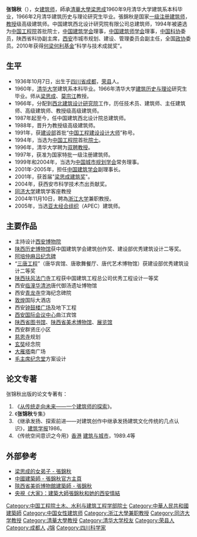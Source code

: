 '''张锦秋'''（{{bd|1936年|10月7日|catIdx=Zhang張}}），女[[建筑师|建筑师]]，師承[[清華大學|清華大學]][[梁思成|梁思成]]1960年9月清华大学建筑系本科毕业，1966年2月清华建筑历史与理论研究生毕业。張錦秋是国家[[一级注册建筑师|一级注册建筑师]]，[[教授|教授]]级高级建筑师。中国建筑西北设计研究院有限公司总建筑师，1994年被遴选为[[中国工程院|中国工程院]]首批院士，[[中国建筑学会|中国建筑学会]]理事，[[中国建筑师学会|中国建筑师学会]]理事，[[中国科协|中国科协]]委员，陕西省科协副主席，[[西安|西安]]市城市规划、建设、管理委员会副主任，全国[[政协|政协]]委员。2010年获得[[何梁何利基金|何梁何利基金]]“科学与技术成就奖”。

== 生平 ==
* 1936年10月7日，出生于[[四川省|四川省]][[成都|成都]]，[[荣县|荣县]]人。
* 1960年，[[清华大学|清华大学]]建筑系本科毕业。1966年清华大学[[建筑历史与理论|建筑历史与理论]]研究生毕业。师从[[梁思成|梁思成]]、[[莫宗江|莫宗江]]教授。
* 1966年，分配到[[西北建筑设计研究院|西北建筑设计研究院]]工作，历任技术员、建筑师、主任建筑师、高级建筑师、教授级高级建筑师。
* 1987年起至今，任中国建筑西北设计院总建筑师。
* 1988年，晋升为教授级高级建筑师。
* 1991年，获[[建设部|建设部]]首批“[[中国工程建设设计大师|中国工程建设设计大师]]”称号。
* 1994年，当选为[[中国工程院|中国工程院]]首批[[院士|院士]]。
* 1996年，清华大学聘为[[双聘教授|双聘教授]]。
* 1997年，获准为国家特批一级注册建筑师。
* 1999年和2004年，当选为[[中国城市规划学会|中国城市规划学会]]常务理事。
* 2001年-2005年，担任[[中国建筑学会|中国建筑学会]]副理事长。
* 2001年，获首届"[[梁思成建筑奖|梁思成建筑奖]]"。
* 2004年，获西安市科学技术杰出贡献奖。
* [[同济大学|同济大学]]建筑学客座教授
* 2004年11月10日，聘為[[浙江大学|浙江大学]]兼职教授。
* 2005年，当选[[亚太经合组织|亚太经合组织]]（APEC）建筑师。

== 主要作品 ==
*主持设计[[西安博物院|西安博物院]]
* [[陕西历史博物馆|陕西历史博物馆]]获中国建筑学会建筑创作奖、建设部优秀建筑设计二等奖。
* [[阿培仲麻吕纪念碑|阿培仲麻吕纪念碑]]
*“[[三唐工程|三唐工程]]”（唐华宾馆、唐歌舞餐厅、唐代艺术博物馆）获建设部优秀建筑设计二等奖
* [[陕西|陕西]][[扶风|扶风]][[法门寺|法门寺]]工程获中国建筑工程总公司优秀工程设计一等奖
* 西安[[临潼|临潼]][[华清池|华清池]]唐代御汤遗址博物馆
* 西安[[青龙寺|青龙寺]]空海纪念碑院
* [[敦煌|敦煌]]国际大酒店
* 西安[[钟鼓楼广场|钟鼓楼广场]]及地下工程
* [[西安国际会议中心|西安国际会议中心]]曲江宾馆
* [[陕西省图书馆|陕西省图书馆]]、[[陕西省美术博物馆|陕西省美术博物馆]]、[[展览馆|展览馆]]
* 西安群贤庄小区
* [[慈恩寺|慈恩寺]]规划
* [[玄奘|玄奘]]经念院
* [[大雁塔|大雁塔]]南广场
* [[毛主席纪念堂|毛主席纪念堂]]方案设计

== 论文专著 ==

张锦秋出版的论文专著有：
# 《[[从传统走向未来——一个建筑师的探索|从传统走向未来——一个建筑师的探索]]》。
# 《'''张锦秋'''专集》
# 《继承发扬、探索前进——对建筑创作中继承发扬建筑文化传统的几点认识》，[[建筑学报|建筑学报]]1986。
# 《传统空间意识之今用》[[香港|香港]] [[建筑与城市|建筑与城市]]，1989.4等

==外部參考==
* [http://www.xazz.cn/Article_Show.asp?ArticleID=914 梁思成的女弟子 - 張錦秋] {{Wayback|url=http://www.xazz.cn/Article_Show.asp?ArticleID=914 |date=20120419210205 }}
* [https://web.archive.org/web/20080524223454/http://zhangjinqiu.114news.com/build/51/2751.html 中國建築師 - 張錦秋官方主頁]
* [https://web.archive.org/web/20120425230115/http://jigou.folkw.com/www/qita/104647568.html 陝西省美術博物館建築師 - 張錦秋]
* [http://news.sina.com.cn/c/2005-06-07/14376871373.shtml 央視《大家》：建築大師張錦秋和她的西安情結] {{Wayback|url=http://news.sina.com.cn/c/2005-06-07/14376871373.shtml |date=20160304101922 }}

{{中国工程院土木、水利与建筑工程学部院士}}
{{何梁何利基金科学与技术成就奖获得者}}
{{DEFAULTSORT:Zhang張}}
[[Category:中国工程院土木、水利与建筑工程学部院士|Category:中国工程院土木、水利与建筑工程学部院士]]
[[Category:中華人民共和國建築師|Category:中華人民共和國建築師]]
[[Category:中国女性建筑师|Category:中国女性建筑师]]
[[Category:浙江大學兼职教授|Category:浙江大學兼职教授]]
[[Category:同济大学教授|Category:同济大学教授]]
[[Category:清華大學教授|Category:清華大學教授]]
[[Category:清华大学校友|Category:清华大学校友]]
[[Category:荣县人|Category:荣县人]]
[[Category:成都人|Category:成都人]]
[[Category:張姓|J锦]]
[[Category:四川科学家|Category:四川科学家]]